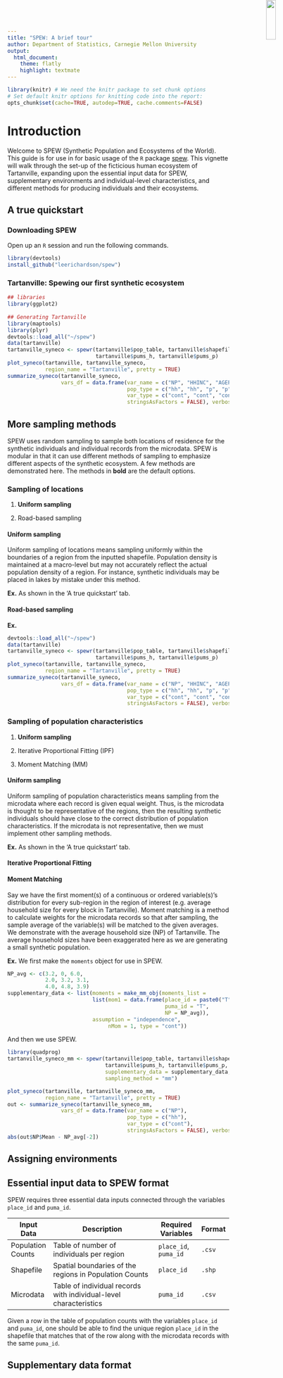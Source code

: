 ```yaml
---
title: "SPEW: A brief tour"
author: Department of Statistics, Carnegie Mellon University
output:
  html_document:
    theme: flatly
    highlight: textmate
---
```


```r
library(knitr) # We need the knitr package to set chunk options
# Set default knitr options for knitting code into the report:
opts_chunk$set(cache=TRUE, autodep=TRUE, cache.comments=FALSE)
```
<img src = "spew-too.png" style="height:15%;position:absolute;top:0px;right:0px;" />
	

#	Introduction {.tabset}
Welcome to SPEW (Synthetic Population and Ecosystems of the World).  This guide is for use in for basic usage of the `R` package [spew](https://github.com/leerichardson/spew).  This vignette will walk through the set-up of the ficticious human ecosystem of Tartanville, expanding upon the essential input data for SPEW, supplementary environments and individual-level characteristics, and different methods for producing individuals and their ecosystems.

## A true quickstart 	

### Downloading SPEW	
Open up an `R` session and run the following commands.


          
```r
library(devtools)
install_github("leerichardson/spew")
```

###	Tartanville:  Spewing our first synthetic ecosystem		
		
```r
## libraries
library(ggplot2)   
	
## Generating Tartanville
library(maptools)
library(plyr)
devtools::load_all("~/spew")
data(tartanville)
tartanville_syneco <- spewr(tartanville$pop_table, tartanville$shapefile,
                            tartanville$pums_h, tartanville$pums_p)
plot_syneco(tartanville, tartanville_syneco,
            region_name = "Tartanville", pretty = TRUE)
summarize_syneco(tartanville_syneco,
                 vars_df = data.frame(var_name = c("NP", "HHINC", "AGEP", "SEX"),
                                      pop_type = c("hh", "hh", "p", "p"),
                                      var_type = c("cont", "cont", "cont", "cat"),
                                      stringsAsFactors = FALSE), verbose = TRUE)
```

	
	


## More sampling methods {.tabset}

SPEW uses random sampling to sample both locations of residence for the synthetic individuals and individual records from the microdata.  SPEW is modular in that it can use different methods of sampling to emphasize different aspects of the synthetic ecosystem.  A few methods are demonstrated here.  The methods in **bold** are the default options.

### Sampling of locations {.tabset}

1. **Uniform sampling**

2. Road-based sampling

#### Uniform sampling 
Uniform sampling of locations means sampling uniformly within the boundaries of a region from the inputted shapefile.  Population density is maintained at a macro-level but may not accurately reflect the actual population density of a region.  For instance, synthetic individuals may be placed in lakes by mistake under this method.

**Ex.** As shown in the 'A true quickstart' tab.

#### Road-based sampling 

**Ex.**
```r
devtools::load_all("~/spew")
data(tartanville)
tartanville_syneco <- spewr(tartanville$pop_table, tartanville$shapefile,
                            tartanville$pums_h, tartanville$pums_p)
plot_syneco(tartanville, tartanville_syneco,
            region_name = "Tartanville", pretty = TRUE)
summarize_syneco(tartanville_syneco,
                 vars_df = data.frame(var_name = c("NP", "HHINC", "AGEP", "SEX"),
                                      pop_type = c("hh", "hh", "p", "p"),
                                      var_type = c("cont", "cont", "cont", "cat"),
                                      stringsAsFactors = FALSE), verbose = TRUE)
```	
     
### Sampling of population characteristics {.tabset}

1. **Uniform sampling**

2. Iterative Proportional Fitting (IPF)

3. Moment Matching (MM)


#### Uniform sampling
     
Uniform sampling of population characteristics means sampling from the microdata where each record is given equal weight.  Thus, is the microdata is thought to be representative of the regions, then the resulting synthetic individuals should have close to the correct distribution of population characteristics.  If the microdata is not representative, then we must implement other sampling methods.

**Ex.** As shown in the 'A true quickstart' tab.


#### Iterative Proportional Fitting


#### Moment Matching
Say we have the first moment(s) of a continuous or ordered variable(s)'s distribution  for every sub-region in the region of interest (e.g. average household size for every block in Tartanville).  Moment matching is a method to calculate weights for the microdata records so that after sampling, the sample average of the variable(s) will be matched to the given averages.  We demonstrate with the average household size (NP) of Tartanville.  The average household sizes have been exaggerated here as we are generating a small synthetic population.

**Ex.** We first make the `moments` object for use in SPEW.    

       
```r
NP_avg <- c(3.2, 0, 6.0,
            2.0, 3.2, 3.1,
            4.0, 4.8, 3.9)
supplementary_data <- list(moments = make_mm_obj(moments_list =
                           list(mom1 = data.frame(place_id = paste0("T", 1:9),
                                                  puma_id = "T",
                                                  NP = NP_avg)),
                           assumption = "independence",
                                nMom = 1, type = "cont"))

```
And then we use SPEW.

```r
library(quadprog)
tartanville_syneco_mm <- spewr(tartanville$pop_table, tartanville$shapefile,
                               tartanville$pums_h, tartanville$pums_p,
                               supplementary_data = supplementary_data,
                               sampling_method = "mm")

plot_syneco(tartanville, tartanville_syneco_mm,
            region_name = "Tartanville", pretty = TRUE)
out <- summarize_syneco(tartanville_syneco_mm,
                 vars_df = data.frame(var_name = c("NP"),
                                      pop_type = c("hh"),
                                      var_type = c("cont"),
                                      stringsAsFactors = FALSE), verbose = TRUE)
abs(out$NP$Mean - NP_avg[-2])
```    

## Assigning environments 
     
## Essential input data to SPEW format

SPEW requires three essential data inputs connected through the variables `place_id` and `puma_id`.

| Input Data        | Description                                                    | Required Variables    | Format |
|-------------------|----------------------------------------------------------------|-----------------------|--------|
| Population Counts | Table of number of individuals per region                      | `place_id`, `puma_id` | `.csv` |
| Shapefile         | Spatial boundaries of the regions in Population Counts         | `place_id`            | `.shp` |
| Microdata         | Table of individual records with individual-level characteristics | `puma_id`             | `.csv` |

Given a row in the table of population counts with the variables `place_id` and `puma_id`, one should be able to find the unique region `place_id` in the shapefile that matches that of the row along with the microdata records with the same `puma_id`.
	
## Supplementary data format     